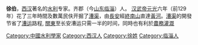 '''徐伯'''，[[西汉|西汉]]著名的[[水利|水利]]专家。齐郡（今[[山东|山东]][[临淄|临淄]]）人。 [[汉武帝|汉武帝]][[元光_(西汉)|元光]]六年（前129年）花了三年時間及數萬民伕开掘了[[漕渠|漕渠]]，由[[長安|長安]]經[[終南山|終南山]]直達[[黃河|黃河]]。[[漕渠|漕渠]]的開發节省了[[漕运|漕运]]路程, [[關東_(中國)|關東]]至长安漕运只需一半的时间，同時也有利於[[農務|農務]][[灌溉|灌溉]]


[[Category:中國水利學家|Category:中國水利學家]]
[[Category:西汉人|Category:西汉人]]
[[Category:徐姓|Category:徐姓]]
[[Category:临淄人|Category:临淄人]]